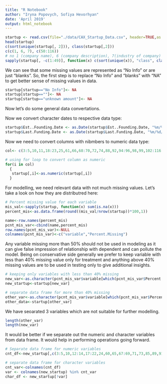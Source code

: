 ---
title: "R Notebook"
author: "Iryna Popovych, Sofiya Hevorhyan"
date: 'April 2019'
output: html_notebook
---


```{r}
startup <- read.csv(file="./data/CAX_Startup_Data.csv", header=TRUE,as.is=T)
head(startup)
c(sort(unique(startup[, 2])), class(startup[,2]))
c(c(1, 6, 7), c(50:116))
# no 1 (company name), 6 (company description), 7(industry of company)
sapply(startup[, -c(1:49)], function(x) c(sort(unique(x)), "class", class(x)))
```

We can see that some missing values are represented as “No Info” or are just “blanks”. So, the first step is to replace “No Info” and “blanks” with “NA” to get better sense of missing values in data. 

```{r}
startup[startup=="No Info"]<- NA 
startup[startup==""]<- NA 
startup[startup=="unknown amount"]<- NA 
```
Now let's do some general data convertations.

Now we convert character dates to respective data type:
```{r}
startup$Est..Founding.Date <- as.Date(startup$Est..Founding.Date, "%m/%d/%Y") 
startup$Last.Funding.Date <- as.Date(startup$Last.Funding.Date, "%m/%d/%Y")
```

Now we need to convert columns with nibmbers to numeric data type:

```{r}
col<- c(3:5,10,11,18:23,25,61,66,68:70,72,74,88,92,94:96,98,99,102:116) 

# using for loop to convert column as numeric
for(i in col)
  {
   startup[,i]<-as.numeric(startup[,i])
  }

```

For modelling, we need relevant data with not much missing values. Let's take a look on how they are distributred here:
```{r}

# Percent missing value for each variable
mis_val<-sapply(startup, function(x) sum(is.na(x)))
percent_mis<-as.data.frame(round((mis_val/nrow(startup))*100,1))

name<-row.names(percent_mis)
pcnt_mis_var<-cbind(name,percent_mis)
row.names(pcnt_mis_var)<-NULL
colnames(pcnt_mis_var)<-c("variable","Percent.Missing")
```

Any variable missing more than 50% should not be used in modeling as it can give false impression of relationship with dependent and can pollute the model. Being on conservative side generally we prefer to keep variable with less than 40% missing value only for treatment and anything above 40% missing values are to be used in testing only to give additional insights. 

```{r}
# keeping only variables with less than 40% missing
new_var<-as.character(pcnt_mis_var$variable[which(pcnt_mis_var$Percent.Missing<40)])
new_startup<-startup[new_var]

# separate data frame for more than 40% missing
other_var<-as.character(pcnt_mis_var$variable[which(pcnt_mis_var$Percent.Missing>=40)])
other_data<-startup[other_var]
```
We have seoarated 3 variables which are not suitable for further modelling.
```{r}
length(other_var)
length(new_var)
```
It would be better if we separate out the numeric and character variables from data frame. It would help in performing operations going forward. 

```{r}
# Separate data frame for numeric variables
cnt_df<-new_startup[,c(3:5,10,12:14,17:22,24,60,65,67:69,71,73,85,89,91:93, 95,96,99:113)]

# separate data frame for character variables
cnt_var<-colnames(cnt_df)
var <- colnames(new_startup) %in% cnt_var 
char_df <- new_startup[!var]
```


